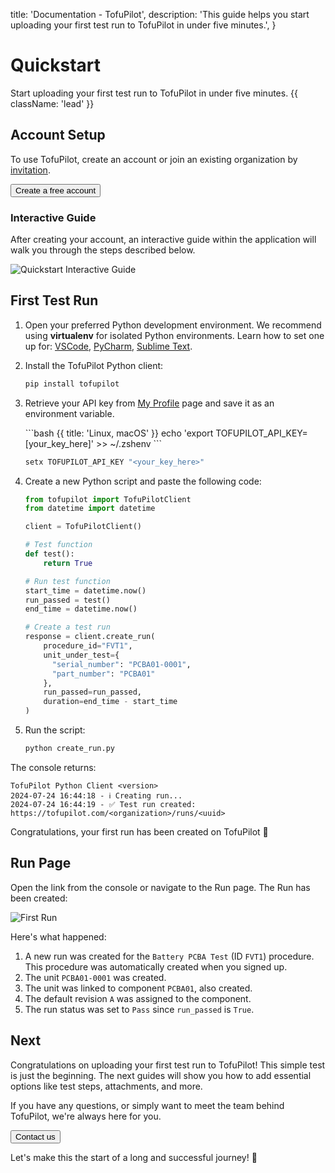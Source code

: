 
  title: 'Documentation - TofuPilot',
  description:
    'This guide helps you start uploading your first test run to TofuPilot in under five minutes.',
}

<HeroPattern />

# Quickstart

Start uploading your first test run to TofuPilot in under five minutes. {{ className: 'lead' }}

## Account Setup

To use TofuPilot, create an account or join an existing organization by [invitation](/user-management#invite-user).

<div className="not-prose">
  <Button
    href="https://www.tofupilot.com/auth/signup"
    variant="text"
    arrow="right"
    target="_blank"
    rel="noopener"
  >
    Create a free account
  </Button>
</div>

### Interactive Guide

After creating your account, an interactive guide within the application will walk you through the steps described below.

<Image src="/quickstart-interactive.png" alt="Quickstart Interactive Guide" />

## First Test Run

1.  Open your preferred Python development environment. We recommend using **virtualenv** for isolated Python environments. Learn how to set one up for:
    [VSCode](https://code.visualstudio.com/docs/python/environments#_virtual-environments),
    [PyCharm](https://www.jetbrains.com/help/pycharm/creating-virtual-environment.html),
    [Sublime Text](https://packagecontrol.io/packages/Virtualenv).

2.  Install the TofuPilot Python client:

    ```bash
    pip install tofupilot
    ```

3.  Retrieve your API key from [My Profile](/user-management#api-key) page and save it as an environment variable.

    <CodeGroup>
    ```bash {{ title: 'Linux, macOS' }}
    echo 'export TOFUPILOT_API_KEY=[your_key_here]' >> ~/.zshenv
    ```

    ```bash {{ title: 'Windows' }}
    setx TOFUPILOT_API_KEY "<your_key_here>"
    ```

    </CodeGroup>

4.  Create a new Python script and paste the following code:

    ```python {{ title: 'create_run.py'}}
    from tofupilot import TofuPilotClient
    from datetime import datetime

    client = TofuPilotClient()

    # Test function
    def test():
        return True

    # Run test function
    start_time = datetime.now()
    run_passed = test()
    end_time = datetime.now()

    # Create a test run
    response = client.create_run(
        procedure_id="FVT1",
        unit_under_test={
          "serial_number": "PCBA01-0001",
          "part_number": "PCBA01"
        },
        run_passed=run_passed,
        duration=end_time - start_time
    )
    ```

5.  Run the script:

    ```bash
    python create_run.py
    ```

The console returns:

```plaintext
TofuPilot Python Client <version>
2024-07-24 16:44:18 - ℹ️ Creating run...
2024-07-24 16:44:19 - ✅ Test run created: https://tofupilot.com/<organization>/runs/<uuid>
```

Congratulations, your first run has been created on TofuPilot 🎉

## Run Page

Open the link from the console or navigate to the Run page. The Run has been created:

<Image src="/run-first-upload.png" alt="First Run" />

Here's what happened:

1. A new run was created for the `Battery PCBA Test` (ID `FVT1`) procedure. This procedure was automatically created when you signed up.
2. The unit `PCBA01-0001` was created.
3. The unit was linked to component `PCBA01`, also created.
4. The default revision `A` was assigned to the component.
5. The run status was set to `Pass` since `run_passed` is `True`.

## Next

Congratulations on uploading your first test run to TofuPilot! This simple test is just the beginning. The next guides will show you how to add essential options like test steps, attachments, and more.

If you have any questions, or simply want to meet the team behind TofuPilot, we're always here for you.

<div className="not-prose">
  <Button href="/support/contact" variant="text" arrow="right">
    Contact us
  </Button>
</div>

Let's make this the start of a long and successful journey! 🥳
